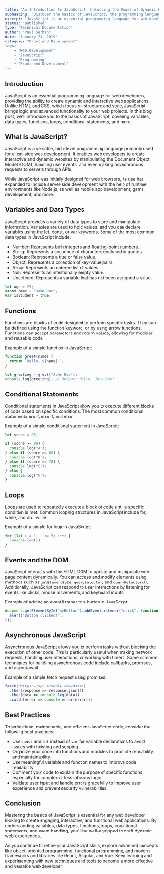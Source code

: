 ```yaml
---
title: "An Introduction to JavaScript: Unlocking the Power of Dynamic Web Development"
subheading: "Discover the basics of JavaScript, the programming language that brings interactivity, logic, and complex functionality to your web projects."
excerpt: "JavaScript is an essential programming language for web developers, providing the ability to create dynamic and interactive web applications. Unlike HTML and CSS, which focus on structure and style, JavaScript brings logic and advanced functionality to your web projects. In this blog post, we'll introduce you to the basics of JavaScript, covering variables, data types, functions, loops, conditional statements, and more."
status: "published"
type: "Technical Documentation"
author: "Paul Serban"
date: "January 25, 2019"
category: "Front-end Development"
tags:
    - "Web Development"
    - "JavaScript"
    - "Programming"
    - "Front-end Development"
---
```


## Introduction

JavaScript is an essential programming language for web developers, providing the ability to create dynamic and interactive web applications. Unlike HTML and CSS, which focus on structure and style, JavaScript brings logic and advanced functionality to your web projects. In this blog post, we'll introduce you to the basics of JavaScript, covering variables, data types, functions, loops, conditional statements, and more.

## What is JavaScript?
JavaScript is a versatile, high-level programming language primarily used for client-side web development. It enables web developers to create interactive and dynamic websites by manipulating the Document Object Model (DOM), handling user events, and even making asynchronous requests to servers through APIs.

While JavaScript was initially designed for web browsers, its use has expanded to include server-side development with the help of runtime environments like Node.js, as well as mobile app development, game development, and more.

## Variables and Data Types
JavaScript provides a variety of data types to store and manipulate information. Variables are used to hold values, and you can declare variables using the let, const, or var keywords. Some of the most common data types in JavaScript include:

- Number: Represents both integers and floating-point numbers.
- String: Represents a sequence of characters enclosed in quotes.
- Boolean: Represents a true or false value.
- Object: Represents a collection of key-value pairs.
- Array: Represents an ordered list of values.
- Null: Represents an intentionally empty value.
- Undefined: Represents a variable that has not been assigned a value.

```javascript
let age = 25;
const name = "John Doe";
var isStudent = true;
```

## Functions
Functions are blocks of code designed to perform specific tasks. They can be defined using the function keyword, or by using arrow functions. Functions can accept parameters and return values, allowing for modular and reusable code.

Example of a simple function in JavaScript:

```javascript
function greet(name) {
  return `Hello, ${name}!`;
}

let greeting = greet("John Doe");
console.log(greeting); // Output: Hello, John Doe!
```

## Conditional Statements
Conditional statements in JavaScript allow you to execute different blocks of code based on specific conditions. The most common conditional statements are if, else if, and else.

Example of a simple conditional statement in JavaScript:

```javascript
let score = 85;

if (score >= 90) {
  console.log("A");
} else if (score >= 80) {
  console.log("B");
} else if (score >= 70) {
  console.log("C");
} else {
  console.log("F");
}
```

## Loops
Loops are used to repeatedly execute a block of code until a specific condition is met. Common looping structures in JavaScript include for, while, and do...while.

Example of a simple for loop in JavaScript:

```javascript
for (let i = 1; i <= 5; i++) {
  console.log(i);
}
```

## Events and the DOM
JavaScript interacts with the HTML DOM to update and manipulate web page content dynamically. You can access and modify elements using methods such as `getElementById`, `querySelector`, and `querySelectorAll`. Additionally, JavaScript can respond to user interactions by listening for events like clicks, mouse movements, and keyboard inputs.

Example of adding an event listener to a button in JavaScript:

```javascript
document.getElementById("myButton").addEventListener("click", function () {
  alert("Button clicked!");
});
```


## Asynchronous JavaScript

Asynchronous JavaScript allows you to perform tasks without blocking the execution of other code. This is particularly useful when making network requests, handling user interactions, or working with timers. Some common techniques for handling asynchronous code include callbacks, promises, and async/await.

Example of a simple fetch request using promises:

```javascript
fetch("https://api.example.com/data")
  .then(response => response.json())
  .then(data => console.log(data))
  .catch(error => console.error(error));
```

## Best Practices
To write clean, maintainable, and efficient JavaScript code, consider the following best practices:

- Use `const` and `let` instead of `var` for variable declarations to avoid issues with hoisting and scoping.
- Organize your code into functions and modules to promote reusability and maintainability.
- Use meaningful variable and function names to improve code readability.
- Comment your code to explain the purpose of specific functions, especially for complex or less-obvious logic.
- Validate user input and handle errors gracefully to improve user experience and prevent security vulnerabilities.

## Conclusion

Mastering the basics of JavaScript is essential for any web developer looking to create engaging, interactive, and functional web applications. By understanding variables, data types, functions, loops, conditional statements, and event handling, you'll be well-equipped to craft dynamic web experiences.

As you continue to refine your JavaScript skills, explore advanced concepts like object-oriented programming, functional programming, and modern frameworks and libraries like React, Angular, and Vue. Keep learning and experimenting with new techniques and tools to become a more effective and versatile web developer.